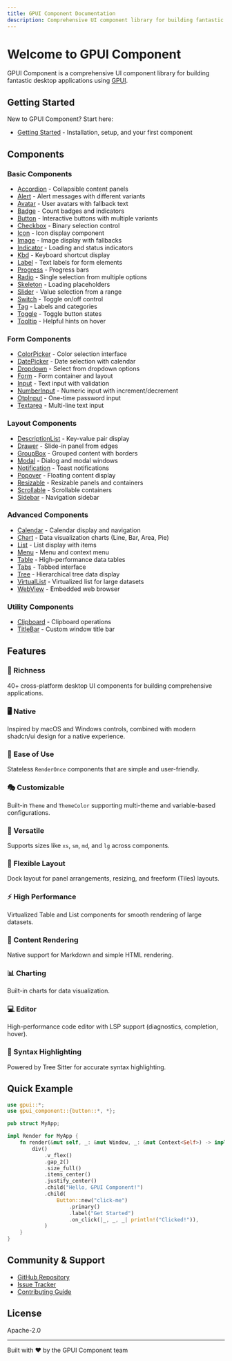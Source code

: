 ```yaml
---
title: GPUI Component Documentation
description: Comprehensive UI component library for building fantastic desktop applications using GPUI
---
```


# Welcome to GPUI Component

GPUI Component is a comprehensive UI component library for building fantastic desktop applications using [GPUI](https://gpui.rs).

## Getting Started

New to GPUI Component? Start here:

- [Getting Started](/getting-started) - Installation, setup, and your first component

## Components

### Basic Components

- [Accordion](/components/accordion) - Collapsible content panels
- [Alert](/components/alert) - Alert messages with different variants
- [Avatar](/components/avatar) - User avatars with fallback text
- [Badge](/components/badge) - Count badges and indicators
- [Button](/components/button) - Interactive buttons with multiple variants
- [Checkbox](/components/checkbox) - Binary selection control
- [Icon](/components/icon) - Icon display component
- [Image](/components/image) - Image display with fallbacks
- [Indicator](/components/indicator) - Loading and status indicators
- [Kbd](/components/kbd) - Keyboard shortcut display
- [Label](/components/label) - Text labels for form elements
- [Progress](/components/progress) - Progress bars
- [Radio](/components/radio) - Single selection from multiple options
- [Skeleton](/components/skeleton) - Loading placeholders
- [Slider](/components/slider) - Value selection from a range
- [Switch](/components/switch) - Toggle on/off control
- [Tag](/components/tag) - Labels and categories
- [Toggle](/components/toggle) - Toggle button states
- [Tooltip](/components/tooltip) - Helpful hints on hover

### Form Components

- [ColorPicker](/components/color-picker) - Color selection interface
- [DatePicker](/components/date-picker) - Date selection with calendar
- [Dropdown](/components/dropdown) - Select from dropdown options
- [Form](/components/form) - Form container and layout
- [Input](/components/input) - Text input with validation
- [NumberInput](/components/number-input) - Numeric input with increment/decrement
- [OtpInput](/components/otp-input) - One-time password input
- [Textarea](/components/textarea) - Multi-line text input

### Layout Components

- [DescriptionList](/components/description-list) - Key-value pair display
- [Drawer](/components/drawer) - Slide-in panel from edges
- [GroupBox](/components/group-box) - Grouped content with borders
- [Modal](/components/modal) - Dialog and modal windows
- [Notification](/components/notification) - Toast notifications
- [Popover](/components/popover) - Floating content display
- [Resizable](/components/resizable) - Resizable panels and containers
- [Scrollable](/components/scrollable) - Scrollable containers
- [Sidebar](/components/sidebar) - Navigation sidebar

### Advanced Components

- [Calendar](/components/calendar) - Calendar display and navigation
- [Chart](/components/chart) - Data visualization charts (Line, Bar, Area, Pie)
- [List](/components/list) - List display with items
- [Menu](/components/menu) - Menu and context menu
- [Table](/components/table) - High-performance data tables
- [Tabs](/components/tabs) - Tabbed interface
- [Tree](/components/tree) - Hierarchical tree data display
- [VirtualList](/components/virtual-list) - Virtualized list for large datasets
- [WebView](/components/webview) - Embedded web browser

### Utility Components

- [Clipboard](/components/clipboard) - Clipboard operations
- [TitleBar](/components/title-bar) - Custom window title bar

## Features

### 🎨 Richness
40+ cross-platform desktop UI components for building comprehensive applications.

### 🖥️ Native
Inspired by macOS and Windows controls, combined with modern shadcn/ui design for a native experience.

### 🚀 Ease of Use
Stateless `RenderOnce` components that are simple and user-friendly.

### 🎭 Customizable
Built-in `Theme` and `ThemeColor` supporting multi-theme and variable-based configurations.

### 📏 Versatile
Supports sizes like `xs`, `sm`, `md`, and `lg` across components.

### 🔲 Flexible Layout
Dock layout for panel arrangements, resizing, and freeform (Tiles) layouts.

### ⚡ High Performance
Virtualized Table and List components for smooth rendering of large datasets.

### 📝 Content Rendering
Native support for Markdown and simple HTML rendering.

### 📊 Charting
Built-in charts for data visualization.

### 💻 Editor
High-performance code editor with LSP support (diagnostics, completion, hover).

### 🎯 Syntax Highlighting
Powered by Tree Sitter for accurate syntax highlighting.

## Quick Example

```rust
use gpui::*;
use gpui_component::{button::*, *};

pub struct MyApp;

impl Render for MyApp {
    fn render(&mut self, _: &mut Window, _: &mut Context<Self>) -> impl IntoElement {
        div()
            .v_flex()
            .gap_2()
            .size_full()
            .items_center()
            .justify_center()
            .child("Hello, GPUI Component!")
            .child(
                Button::new("click-me")
                    .primary()
                    .label("Get Started")
                    .on_click(|_, _, _| println!("Clicked!")),
            )
    }
}
```

## Community & Support

- [GitHub Repository](https://github.com/longbridge/gpui-component)
- [Issue Tracker](https://github.com/longbridge/gpui-component/issues)
- [Contributing Guide](https://github.com/longbridge/gpui-component/blob/main/CONTRIBUTING.md)

## License

Apache-2.0

---

Built with ❤️ by the GPUI Component team
